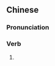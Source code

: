 {{also|挑刺儿}}
==Chinese==
{{zh-forms|s=挑刺儿|type=21}}

===Pronunciation===
{{zh-pron
|m=tiāocìr
|cat=v
}}

===Verb===
{{zh-verb}}

# {{zh-erhua form of}}